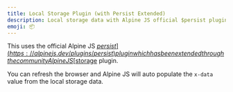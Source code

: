 ```yaml
---
title: Local Storage Plugin (with Persist Extended)
description: Local storage data with Alpine JS official $persist plugin with the $storage plugin which extends the functionality of the official plugin.
emoji: 📦
---
```


This uses the official Alpine JS [$persist](https://alpinejs.dev/plugins/persist) plugin which has been extended through the community Alpine JS [$storage](https://github.com/markmead/alpinejs-persist-extended) plugin.

You can refresh the browser and Alpine JS will auto populate the `x-data` value from the local storage data.

<Preview componentId="local-storage-plugin-extended" />
